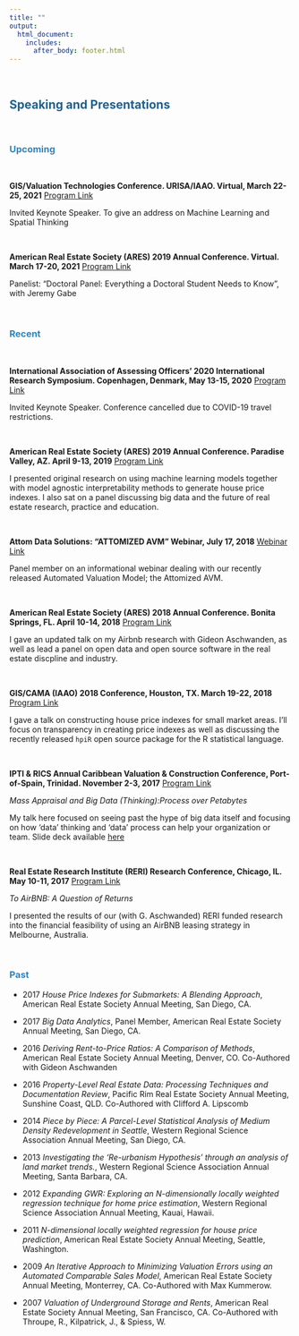 ```yaml
---
title: ""
output: 
  html_document:
    includes:
      after_body: footer.html
---
```


&nbsp;
&nbsp;

## <span style="color:#21618C"> Speaking and Presentations </span>

&nbsp;

### <span style="color:#2E86C1"> Upcoming </span>

&nbsp;

**GIS/Valuation Technologies Conference. URISA/IAAO. Virtual, March 22-25, 2021**
[Program Link](https://www.urisa.org/valtech)

Invited Keynote Speaker.  To give an address on Machine Learning and Spatial Thinking

&nbsp;
&nbsp;
&nbsp;

**American Real Estate Society (ARES) 2019 Annual Conference. Virtual. March 17-20, 2021**
[Program Link](https://www.aresnet.org/page/AnnConf)

Panelist: "Doctoral Panel: Everything a Doctoral Student Needs to Know", with Jeremy Gabe

&nbsp;
&nbsp;
&nbsp;

### <span style="color:#2E86C1"> Recent </span>

&nbsp;

**International Association of Assessing Officers’ 2020 International Research Symposium. Copenhagen, Denmark, May 13-15, 2020**
[Program Link](https://www.iaao.org/wcm/Events/International_Symposium/wcm/Events_Content/IRS_2020/IRS20.aspx)

Invited Keynote Speaker.  Conference cancelled due to COVID-19 travel restrictions. 

&nbsp;

**American Real Estate Society (ARES) 2019 Annual Conference. Paradise Valley, AZ. April 9-13, 2019**
[Program Link](https://cdn.ymaws.com/www.aresnet.org/resource/resmgr/docs/meetingprograms/ares-2019-program.pdf)

I presented original research on using machine learning models together with model agnostic interpretability methods to generate house price indexes.  I also sat on a panel discussing big data and the future of real estate research, practice and education. 

&nbsp;

**Attom Data Solutions: "ATTOMIZED AVM" Webinar, July 17, 2018**
[Webinar Link](https://www.attomdata.com/events/attomized-avm-webinar/)

Panel member on an informational webinar dealing with our recently released Automated Valuation Model; the Attomized AVM. 

&nbsp;

**American Real Estate Society (ARES) 2018 Annual Conference. Bonita Springs, FL. April 10-14, 2018**
[Program Link](https://cdn.ymaws.com/www.aresnet.org/resource/resmgr/docs/meetingprograms/ares-2018-program.pdf)

I gave an updated talk on my Airbnb research with Gideon Aschwanden, as well as lead a panel on open data and open source software in the real estate discpline and industry.  

&nbsp;

**GIS/CAMA (IAAO) 2018 Conference, Houston, TX. March 19-22, 2018**
[Program Link](https://giscama2018.sched.com/event/Co7p/transparency-in-modeling)

I gave a talk on constructing house price indexes for small market areas.  I'll focus on transparency in creating price indexes as well as discussing the recently released `hpiR` open source package for the R statistical language.

&nbsp;

**IPTI & RICS Annual Caribbean Valuation & Construction Conference, Port-of-Spain, Trinidad.  November 2-3, 2017**
[Program Link](http://www.ipti.org/wp-content/uploads/2017/04/Brochure-Trinidad-2017-8.pdf)

*Mass Appraisal and Big Data (Thinking):Process over Petabytes*

My talk here focused on seeing past the hype of big data itself and focusing on how 'data' thinking and 'data' process can help your organization or team.  Slide deck available [here](files/krause_ipti.pdf)

&nbsp;

**Real Estate Research Institute (RERI) Research Conference, Chicago, IL. May 10-11, 2017**
[Program Link](https://www.reri.org/conferences/2017_conference.cfm)

*To AirBNB: A Question of Returns*

I presented the results of our (with G. Aschwanded) RERI funded research into the financial feasibility of using an AirBNB leasing strategy in Melbourne, Australia. 

&nbsp;
&nbsp;

### <span style="color:#2E86C1"> Past </span>

* 2017 *House Price Indexes for Submarkets: A Blending Approach*, American Real
Estate Society Annual Meeting, San Diego, CA.

* 2017 *Big Data Analytics*, Panel Member, American Real Estate Society Annual Meeting, San Diego, CA.

* 2016 *Deriving Rent-to-Price Ratios: A Comparison of Methods*, American Real Estate
Society Annual Meeting, Denver, CO. Co-Authored with Gideon Aschwanden

* 2016 *Property-Level Real Estate Data: Processing Techniques and Documentation Review*,
Pacific Rim Real Estate Society Annual Meeting, Sunshine Coast, QLD. Co-Authored with Clifford A. Lipscomb

* 2014 *Piece by Piece: A Parcel-Level Statistical Analysis of Medium Density Redevelopment
in Seattle*, Western Regional Science Association Annual Meeting, San Diego, CA.

* 2013 *Investigating the ‘Re-urbanism Hypothesis’ through an analysis of land market trends.*, Western Regional Science Association Annual Meeting, Santa Barbara, CA.

* 2012 *Expanding GWR: Exploring an N-dimensionally locally weighted regression technique for home price estimation*, Western Regional Science Association Annual Meeting, Kauai, Hawaii.

* 2011 *N-dimensional locally weighted regression for house price prediction*, American Real Estate Society Annual Meeting, Seattle, Washington.

* 2009 *An Iterative Approach to Minimizing Valuation Errors using an Automated Comparable Sales Model*, American Real Estate Society Annual Meeting, Monterrey, CA. Co-Authored with Max Kummerow.

* 2007 *Valuation of Underground Storage and Rents*, American Real Estate Society Annual Meeting, San Francisco, CA. Co-Authored with Throupe, R., Kilpatrick, J., & Spiess, W.
 
